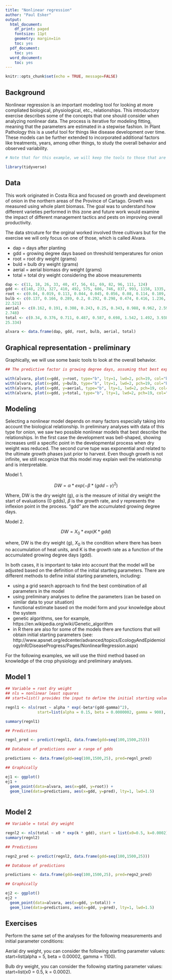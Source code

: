 ```yaml
---
title: "Nonlinear regression"
author: "Paul Esker"
output:
  html_document:
    df_print: paged
    fontsize: 11pt
    geometry: margin=1in
    toc: yes
  pdf_document:
    toc: yes
  word_document:
    toc: yes
---
```


```r
knitr::opts_chunk$set(echo = TRUE, message=FALSE)
```

## Background

Nonlinear regression is an important modeling tool for looking at more compliated biological, physiological, etc., relationships. This introductory exercise describes some of the concepts that one should consider when analyzing nonlinear data. The process is iterative for modeling fitting, meaning that the parameters are estimated in a stepwise fashion. In Plant Pathology this is a useful tool for things like disease development over time. These models can be further extended to incorporated additional factors like treatments, years, among other things, to study the overall behavior and observed variability.

```r

# Note that for this example, we will keep the tools to those that are available in the base package

library(tidyverse)

```

## Data

This work originated in Costa Rica and focused on growth and development of onion in the northern areas of the Province of Cartago. Growth was measured using whole plant biomass. The goal was to understand how different varieties performed in this zone and future work would examine the impact of different management tactics and pests on improving overall productivity. 

The data strcuture for the orginal worked involved three cultivars but for the exercise we will only focus on one of those, which is called Alvara. 

* dap = days after planting 
* gdd = growing degree days based on threshold temperatures for onion
* root = root dry weight (grams)
* buld = bulb dry weight (grams)
* aerial = aerial biomass dry weight (grams) 
* total = total dry weight considering the above measurements 

```r

dap <- c(11, 18, 26, 33, 40, 47, 56, 61, 69, 82, 96, 111, 124)
gdd <- c(148, 233, 327, 410, 492, 575, 686, 746, 837, 993, 1158, 1335, 1484)
root <- c(0.04, 0.019, 0.113, 0.044, 0.045, 0.056, 0.08, 0.114, 0.109, 0.116, 0.098, 0.101, 0.066)
bulb <- c(0.137, 0.166, 0.289, 0.2, 0.292, 0.298, 0.474, 0.416, 1.236, 2.594, 6.265, 6.174, 
22.521)
aerial <- c(0.162, 0.191, 0.308, 0.243, 0.25, 0.343, 0.988, 0.962, 2.593, 3.379, 2.83, 5.054,
2.748)
total <- c(0.34, 0.376, 0.711, 0.487, 0.587, 0.698, 1.542, 1.492, 3.938, 6.089, 9.193, 11.329,
25.334)

alvara <- data.frame(dap, gdd, root, bulb, aerial, total)

```

## Graphical representation - preliminary 

Graphically, we will use some basic tools to look at the overall behavior.  

```r

## The predictive factor is growing degree days, assuming that best explains the overall growth and development

with(alvara, plot(x=gdd, y=root, type="b", lty=1, lwd=2, pch=19, col="black"))
with(alvara, plot(x=gdd, y=bulb, type="b", lty=1, lwd=2, pch=19, col="black"))
with(alvara, plot(x=gdd, y=aerial, type="b", lty=1, lwd=2, pch=19, col="black"))
with(alvara, plot(x=gdd, y=total, type="b", lty=1, lwd=2, pch=19, col="black"))

```

## Modeling

Selecting a nonlinear model depends on many factors especially taking into account the biological relationship. In preliminary analyses with data of this type for onion, we saw two possible nonlinear models that best describe the relationships. In the first case the development was bell-shaped, showing increases until a specific point in the developmental process when dry weight was reduced. The second curve tupe was exponential and related to the ultimate growth phases just prior to harvest. Even though growth is not infinite, we still recognize that this model may explain well the relationship and is interpretable. 

Model 1. 

$$ DW = \alpha * exp(-\beta * (gdd-\gamma)^2)$$

Where, DW is the dry weight (g), $\alpha$ is the measure of initial dry weight the start of evaluations (0 gdds), $\beta$ is the growth rate, and $\gamma$ represents the inflexion point in the process. "gdd" are the accumulated growing degree days. 

Model 2. 

$$ DW = X_0 * exp (K * gdd) $$

where, DW is the dry weight (g), $X_0$ is the condition where there has been no accumulation of heat units, and K is the growth rate as a function of the accumulated growing degree days (gdd).

In both cases, it is important to take into account that the model will be adjusted based on the definition of the initial starting parameters. There are different methods to define initial starting parameters, including:

* using a grid search approach to find the best combination of all parameters in the model 
* using preliminary analyses to define the parameters (can be based on similar data to your situation)
* functional estimate based on the model form and your knowledge about the system
* genetic algorithms, see for example, https://en.wikipedia.org/wiki/Genetic_algorithm 
* in R there are also for some of the models there are functions that will obtain initial starting parameters (see: http://www.apsnet.org/edcenter/advanced/topics/EcologyAndEpidemiologyInR/DiseaseProgress/Pages/NonlinearRegression.aspx)

For the following examples, we will use the third method based on knowledge of the crop physiology and preliminary analyses.

## Model 1

```r

## Variable = root dry weight
## nls = nonlinear least squares
## start=list() provides the input to define the initial starting values for the parameters

regnl1 <- nls(root ~ alpha * exp(-beta*(gdd-gamma)^2), 
              start=list(alpha = 0.15, beta = 0.0000002, gamma = 900), trace=TRUE, data=alvara)

summary(regnl1)

## Predictions

regnl_pred <- predict(regnl1, data.frame(gdd=seq(100,1500,25)))

## Database of predictions over a range of gdds

predictions <- data.frame(gdd=seq(100,1500,25), pred=regnl_pred)

## Graphically

ej1 <- ggplot() 
ej1 +
  geom_point(data=alvara, aes(x=gdd, y=root)) +
  geom_line(data=predictions, aes(x=gdd, y=pred), lty=1, lwd=1.5)
               
```

## Model 2

```r

## Variable = total dry weight 

regnl2 <- nls(total ~ x0 * exp(k * gdd), start = list(x0=0.5, k=0.0002), trace=TRUE, data=alvara)
summary(regnl2)

## Predictions

regn2_pred <- predict(regnl2, data.frame(gdd=seq(100,1500,25)))

## Database of predictions

predictions <- data.frame(gdd=seq(100,1500,25), pred=regn2_pred)

## Graphically

ej2 <- ggplot() 
ej2 +
  geom_point(data=alvara, aes(x=gdd, y=total)) +
  geom_line(data=predictions, aes(x=gdd, y=pred), lty=1, lwd=1.5)

```

## Exercises

Perform the same set of the analyses for the following measurements and initial parameter conditions: 

Aerial dry weight, you can consider the following starting parameter values: start=list(alpha = 5, beta = 0.00002, gamma = 1100).

Bulb dry weight, you can consider the following starting parameter values: start=list(x0 = 0.5, k = 0.0002).